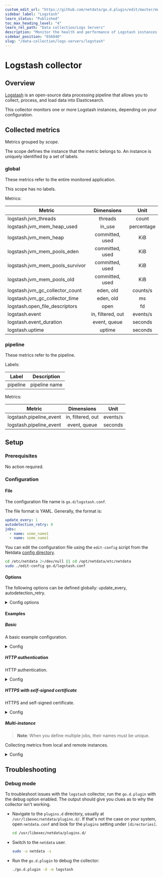 ```yaml
---
custom_edit_url: "https://github.com/netdata/go.d.plugin/edit/master/modules/logstash/README.md"
sidebar_label: "Logstash"
learn_status: "Published"
toc_max_heading_level: "4"
learn_rel_path: "Data collection/Logs Servers"
description: "Monitor the health and performance of Logstash instances with zero configuration, per-second metric granularity, and interactive visualizations."
sidebar_position: "656040"
slug: "/data-collection/logs-servers/logstash"
---
```

# Logstash collector

## Overview

[Logstash](https://www.elastic.co/products/logstash) is an open-source data processing pipeline that allows you to
collect, process, and load data into Elasticsearch.

This collector monitors one or more Logstash instances, depending on your configuration.

## Collected metrics

Metrics grouped by *scope*.

The scope defines the instance that the metric belongs to. An instance is uniquely identified by a set of labels.

### global

These metrics refer to the entire monitored application.

This scope has no labels.

Metrics:

| Metric                          |    Dimensions     |    Unit    |
|---------------------------------|:-----------------:|:----------:|
| logstash.jvm_threads            |      threads      |   count    |
| logstash.jvm_mem_heap_used      |      in_use       | percentage |
| logstash.jvm_mem_heap           |  committed, used  |    KiB     |
| logstash.jvm_mem_pools_eden     |  committed, used  |    KiB     |
| logstash.jvm_mem_pools_survivor |  committed, used  |    KiB     |
| logstash.jvm_mem_pools_old      |  committed, used  |    KiB     |
| logstash.jvm_gc_collector_count |     eden, old     |  counts/s  |
| logstash.jvm_gc_collector_time  |     eden, old     |     ms     |
| logstash.open_file_descriptors  |       open        |     fd     |
| logstash.event                  | in, filtered, out |  events/s  |
| logstash.event_duration         |   event, queue    |  seconds   |
| logstash.uptime                 |      uptime       |  seconds   |

### pipeline

These metrics refer to the pipeline.

Labels:

| Label    | Description   |
|----------|---------------|
| pipeline | pipeline name |

Metrics:

| Metric                  |    Dimensions     |   Unit   |
|-------------------------|:-----------------:|:--------:|
| logstash.pipeline_event | in, filtered, out | events/s |
| logstash.pipeline_event |   event, queue    | seconds  |

## Setup

### Prerequisites

No action required.

### Configuration

#### File

The configuration file name is `go.d/logstash.conf`.

The file format is YAML. Generally, the format is:

```yaml
update_every: 1
autodetection_retry: 0
jobs:
  - name: some_name1
  - name: some_name1
```

You can edit the configuration file using the `edit-config` script from the
Netdata [config directory](/docs/configuring/configuration#the-netdata-config-directory).

```bash
cd /etc/netdata 2>/dev/null || cd /opt/netdata/etc/netdata
sudo ./edit-config go.d/logstash.conf
```

#### Options

The following options can be defined globally: update_every, autodetection_retry.

<details>
<summary>Config options</summary>

|         Name         | Description                                                                                               |        Default        | Required |
|:--------------------:|-----------------------------------------------------------------------------------------------------------|:---------------------:|:--------:|
|     update_every     | Data collection frequency.                                                                                |           1           |          |
| autodetection_retry  | Re-check interval in seconds. Zero means not to schedule re-check.                                        |           0           |          |
|         url          | Server URL.                                                                                               | http://localhost:9600 |   yes    |
|       timeout        | HTTP request timeout.                                                                                     |           1           |          |
|       username       | Username for basic HTTP authentication.                                                                   |                       |          |
|       password       | Password for basic HTTP authentication.                                                                   |                       |          |
|      proxy_url       | Proxy URL.                                                                                                |                       |          |
|    proxy_username    | Username for proxy basic HTTP authentication.                                                             |                       |          |
|    proxy_password    | Password for proxy basic HTTP authentication.                                                             |                       |          |
|        method        | HTTP request method.                                                                                      |          GET          |          |
|         body         | HTTP request body.                                                                                        |                       |          |
|       headers        | HTTP request headers.                                                                                     |                       |          |
| not_follow_redirects | Redirect handling policy. Controls whether the client follows redirects.                                  |          no           |          |
|   tls_skip_verify    | Server certificate chain and hostname validation policy. Controls whether the client performs this check. |          no           |          |
|        tls_ca        | Certification authority that the client uses when verifying the server's certificates.                    |                       |          |
|       tls_cert       | Client TLS certificate.                                                                                   |                       |          |
|       tls_key        | Client TLS key.                                                                                           |                       |          |

</details>

#### Examples

##### Basic

A basic example configuration.
<details>
<summary>Config</summary>

```yaml
jobs:
  - name: local
    url: http://localhost:9600
```

</details>

##### HTTP authentication

HTTP authentication.
<details>
<summary>Config</summary>

```yaml
jobs:
  - name: local
    url: http://localhost:9600
    username: username
    password: password
```

</details>

##### HTTPS with self-signed certificate

HTTPS and self-signed certificate.
<details>
<summary>Config</summary>

```yaml
jobs:
  - name: local
    url: https://localhost:9600
    tls_skip_verify: yes
```

</details>

##### Multi-instance

> **Note**: When you define multiple jobs, their names must be unique.

Collecting metrics from local and remote instances.

<details>
<summary>Config</summary>

```yaml
jobs:
  - name: local
    url: http://localhost:9600

  - name: remote
    url: http://192.0.2.1:9600
```

</details>

## Troubleshooting

### Debug mode

To troubleshoot issues with the `logstash` collector, run the `go.d.plugin` with the debug option enabled.
The output should give you clues as to why the collector isn't working.

- Navigate to the `plugins.d` directory, usually at `/usr/libexec/netdata/plugins.d/`. If that's not the case on
  your system, open `netdata.conf` and look for the `plugins` setting under `[directories]`.

  ```bash
  cd /usr/libexec/netdata/plugins.d/
  ```

- Switch to the `netdata` user.

  ```bash
  sudo -u netdata -s
  ```

- Run the `go.d.plugin` to debug the collector:

  ```bash
  ./go.d.plugin -d -m logstash
  ```
